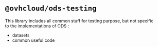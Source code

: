 # `@ovhcloud/ods-testing`

This library includes all common stuff for testing purpose, but not specific to the implementations of ODS :
- datasets
- common useful code
